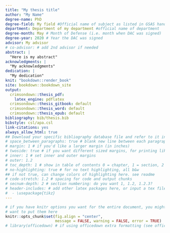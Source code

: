 ```yaml
---
title: "My thesis title"
author: "My Name"
degree-name: PhD
degree-field: My field #Official name of subject as listed in GSAS handbook
department: Department of my department #official name of department
degree-month: May # Month of Defense (i.e. month when DAC was signed)
degree-year: 2020 # Year the DAC was signed
advisor: My advisor
# co-advisor: # add 2nd advisor if needed
abstract: |
  "Here is my abstract"
acknowledgments: |
  "My acknowledgments"
dedication: |
  "My dedication"
knit: "bookdown::render_book"
site: bookdown::bookdown_site
output: 
  crimsondown::thesis_pdf:
    latex_engine: pdflatex
  crimsondown::thesis_gitbook: default
  crimsondown::thesis_word: default
  crimsondown::thesis_epub: default
bibliography: bib/thesis.bib
bibstyle: csl/apa.csl
link-citations: yes
always_allow_html: true
## Download your specific bibliography database file and refer to it in the line above.
# space_between_paragraphs: true # blank new line between each paragraph?
# margin: 1 # if you'd like a larger margin (in inches)
# twoside: true # if you want different sized margins, for printing like a book
# inner: 1 # set inner and outer margins
# outer: 1.2 
# toc_depth: 1 # show in table of contents 0 = chapter, 1 = section, 2 = subsection
# no-highlighting: true # for no text highlighting, all b&w
## if not true, can change colors of highlighting here. see readme
# code-stretch: 1.2 # spacing for code and output chunks
# secnum-depth: 2 # section numbering: do you want 1, 1.2, 1.2.3?
# header-includes: # add other latex packages here, or input a tex file
#  - \usepackage{tikz}
---
```

<!--
Above isthe YAML (YAML Ain't Markup Language) header that includes a lot of metadata used to produce the document.  Be careful with spacing in this header!

If you'd like to include a comment that won't be produced in your resulting file enclose it in a block like this.

If you receive a duplicate label error after knitting, make sure to delete the index.Rmd file and then knit again.
-->
```r
# if you have knitr options you want for the entire document, you might
# want to put them here
knitr::opts_chunk$set(fig.align = "center",
                      message = FALSE, warning = FALSE, error = TRUE)
# library(officedown) # if using officedown extra formatting (see officedown documentation)
```

<!---BLOCK_POUR_DOCX{file: 'head.docx'}--->


